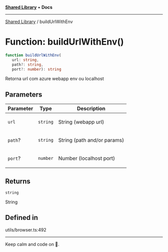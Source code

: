 
<Meta title="Libs/Shared/functions/buildUrlWithEnv" />



[**Shared Library**](/?path=/docs/libs-shared-overview--page) • **Docs**

***

[Shared Library](/?path=/docs/libs-shared-overview--page) / buildUrlWithEnv

# Function: buildUrlWithEnv()

```ts
function buildUrlWithEnv(
   url: string, 
   path?: string, 
   port?: number): string
```

Retorna url com azure webapp env ou localhost

## Parameters

<table>
<thead>
<tr>
<th>Parameter</th>
<th>Type</th>
<th>Description</th>
</tr>
</thead>
<tbody>
<tr>
<td>

`url`

</td>
<td>

`string`

</td>
<td>

String (webapp url)

</td>
</tr>
<tr>
<td>

`path`?

</td>
<td>

`string`

</td>
<td>

String (path and/or params)

</td>
</tr>
<tr>
<td>

`port`?

</td>
<td>

`number`

</td>
<td>

Number (localhost port)

</td>
</tr>
</tbody>
</table>

## Returns

`string`

String

## Defined in

utils/browser.ts:492


***

Keep calm and code on 🤘.